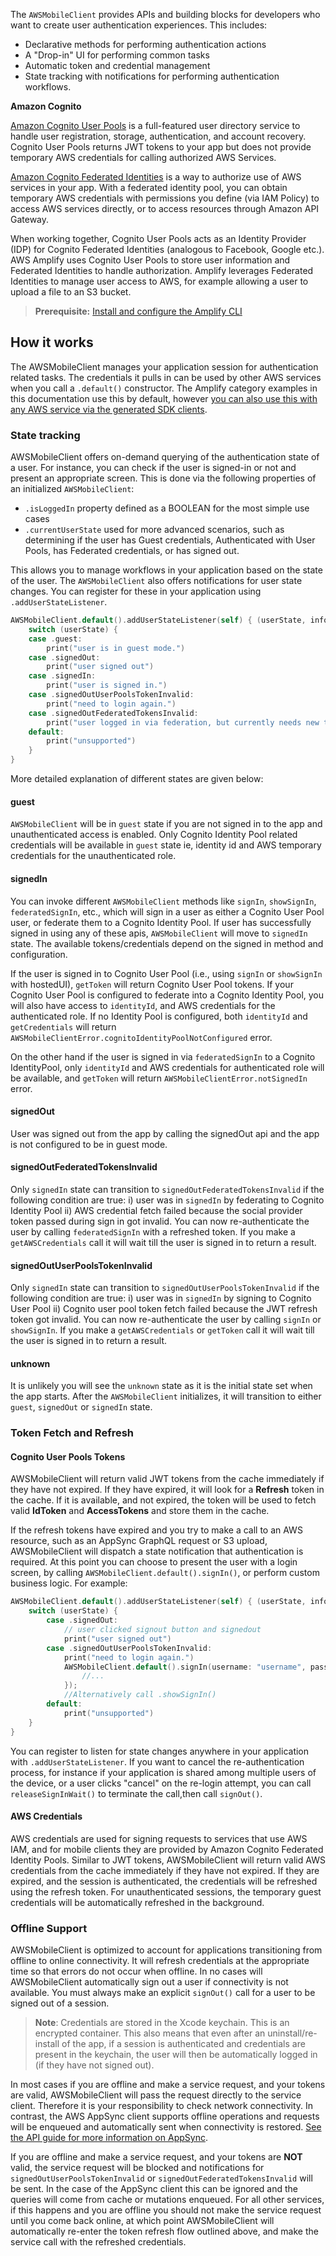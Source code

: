The `AWSMobileClient` provides APIs and building blocks for developers who want to create user authentication experiences. This includes:

- Declarative methods for performing authentication actions
- A "Drop-in" UI for performing common tasks
- Automatic token and credential management
- State tracking with notifications for performing authentication workflows.

**Amazon Cognito**

[Amazon Cognito User Pools](https://docs.aws.amazon.com/cognito/latest/developerguide/cognito-user-identity-pools.html) is a full-featured user directory service to handle user registration, storage, authentication, and account recovery. Cognito User Pools returns JWT tokens to your app but does not provide temporary AWS credentials for calling authorized AWS Services.

[Amazon Cognito Federated Identities](https://docs.aws.amazon.com/cognito/latest/developerguide/cognito-identity.html) is a way to authorize use of AWS services in your app. With a federated identity pool, you can obtain temporary AWS credentials with permissions you define (via IAM Policy) to access AWS services directly, or to access resources through Amazon API Gateway.

When working together, Cognito User Pools acts as an Identity Provider (IDP) for Cognito Federated Identities (analogous to Facebook, Google etc.). AWS Amplify uses Cognito User Pools to store user information and Federated Identities to handle authorization. Amplify leverages Federated Identities to manage user access to AWS, for example allowing a user to upload a file to an S3 bucket.

> **Prerequisite:** [Install and configure the Amplify CLI](/gen1/[platform]/tools/cli/start/set-up-cli/)

## How it works

The AWSMobileClient manages your application session for authentication related tasks. The credentials it pulls in can be used by other AWS services when you call a `.default()` constructor. The Amplify category examples in this documentation use this by default, however [you can also use this with any AWS service via the generated SDK clients](/gen1/[platform]/sdk/configuration/setup-options/#direct-aws-service-access).

### State tracking

AWSMobileClient offers on-demand querying of the authentication state of a user. For instance, you can check if the user is signed-in or not and present an appropriate screen. This is done via the following properties of an initialized `AWSMobileClient`:

- `.isLoggedIn` property defined as a BOOLEAN for the most simple use cases
- `.currentUserState` used for more advanced scenarios, such as determining if the user has Guest credentials, Authenticated with User Pools, has Federated credentials, or has signed out.

This allows you to manage workflows in your application based on the state of the user. The `AWSMobileClient` also offers notifications for user state changes. You can register for these in your application using `.addUserStateListener`.

```swift
AWSMobileClient.default().addUserStateListener(self) { (userState, info) in
    switch (userState) {
    case .guest:
        print("user is in guest mode.")
    case .signedOut:
        print("user signed out")
    case .signedIn:
        print("user is signed in.")
    case .signedOutUserPoolsTokenInvalid:
        print("need to login again.")
    case .signedOutFederatedTokensInvalid:
        print("user logged in via federation, but currently needs new tokens")
    default:
        print("unsupported")
    }
}
```

More detailed explanation of different states are given below:

#### guest

`AWSMobileClient` will be in `guest` state if you are not signed in to the app and unauthenticated access is enabled. Only Cognito Identity Pool related credentials will be available in `guest` state ie, identity id and AWS temporary credentials for the unauthenticated role.

#### signedIn

You can invoke different `AWSMobileClient` methods like `signIn`, `showSignIn`, `federatedSignIn`, etc., which will sign in a user as either a Cognito User Pool user, or federate them to a Cognito Identity Pool. If user has successfully signed in using any of these apis, `AWSMobileClient` will move to `signedIn` state. The available tokens/credentials depend on the signed in method and configuration.

If the user is signed in to Cognito User Pool (i.e., using `signIn` or `showSignIn` with hostedUI), `getToken` will return Cognito User Pool tokens. If your Cognito User Pool is configured to federate into a Cognito Identity Pool, you will also have access to `identityId`, and AWS credentials for the authenticated role. If no Identity Pool is configured, both `identityId` and `getCredentials` will return `AWSMobileClientError.cognitoIdentityPoolNotConfigured` error.

On the other hand if the user is signed in via `federatedSignIn` to a Cognito IdentityPool, only `identityId` and AWS credentials for authenticated role will be available, and `getToken` will return `AWSMobileClientError.notSignedIn` error.

#### signedOut

User was signed out from the app by calling the signedOut api and the app is not configured to be in guest mode.

#### signedOutFederatedTokensInvalid

Only `signedIn` state can transition to `signedOutFederatedTokensInvalid` if the following condition are true: i) user was in `signedIn` by federating to Cognito Identity Pool ii) AWS credential fetch failed because the social provider token passed during sign in got invalid. You can now re-authenticate the user by calling `federatedSignIn` with a refreshed token. If you make a `getAWSCredentials` call it will wait till the user is signed in to return a result.

#### signedOutUserPoolsTokenInvalid

Only `signedIn` state can transition to `signedOutUserPoolsTokenInvalid` if the following condition are true: i) user was in `signedIn` by signing to Cognito User Pool ii) Cognito user pool token fetch failed because the JWT refresh token got invalid. You can now re-authenticate the user by calling `signIn` or `showSignIn`. If you make a `getAWSCredentials` or `getToken` call it will wait till the user is signed in to return a result.

#### unknown

It is unlikely you will see the `unknown` state as it is the initial state set when the app starts. After the `AWSMobileClient` initializes, it will transition to either `guest`, `signedOut` or `signedIn` state.

### Token Fetch and Refresh

#### Cognito User Pools Tokens

AWSMobileClient will return valid JWT tokens from the cache immediately if they have not expired. If they have expired, it will look for a **Refresh** token in the cache. If it is available, and not expired, the token will be used to fetch valid **IdToken** and **AccessTokens** and store them in the cache.

If the refresh tokens have expired and you try to make a call to an AWS resource, such as an AppSync GraphQL request or S3 upload, AWSMobileClient will dispatch a state notification that authentication is required. At this point you can choose to present the user with a login screen, by calling `AWSMobileClient.default().signIn()`, or perform custom business logic. For example:

```swift
AWSMobileClient.default().addUserStateListener(self) { (userState, info) in
    switch (userState) {
        case .signedOut:
            // user clicked signout button and signedout
            print("user signed out")
        case .signedOutUserPoolsTokenInvalid:
            print("need to login again.")
            AWSMobileClient.default().signIn(username: "username", password: "password", completionHandler: { (res, err) in
                //...
            });
            //Alternatively call .showSignIn()
        default:
            print("unsupported")
    }
}
```

You can register to listen for state changes anywhere in your application with `.addUserStateListener`. If you want to cancel the re-authentication process, for instance if your application is shared among multiple users of the device, or a user clicks "cancel" on the re-login attempt, you can call `releaseSignInWait()` to terminate the call,then call `signOut()`.

#### AWS Credentials

AWS credentials are used for signing requests to services that use AWS IAM, and for mobile clients they are provided by Amazon Cognito Federated Identity Pools. Similar to JWT tokens, AWSMobileClient will return valid AWS credentials from the cache immediately if they have not expired. If they are expired, and the session is authenticated, the credentials will be refreshed using the refresh token. For unauthenticated sessions, the temporary guest credentials will be automatically refreshed in the background.

### Offline Support

AWSMobileClient is optimized to account for applications transitioning from offline to online connectivity. It will refresh credentials at the appropriate time so that errors do not occur when offline. In no cases will AWSMobileClient automatically sign out a user if connectivity is not available. You must always make an explicit `signOut()` call for a user to be signed out of a session.

> **Note**: Credentials are stored in the Xcode keychain. This is an encrypted container. This also means that even after an uninstall/re-install of the app, if a session is authenticated and credentials are present in the keychain, the user will then be automatically logged in (if they have not signed out).

In most cases if you are offline and make a service request, and your tokens are valid, AWSMobileClient will pass the request directly to the service client. Therefore it is your responsibility to check network connectivity. In contrast, the AWS AppSync client supports offline operations and requests will be enqueued and automatically sent when connectivity is restored. [See the API guide for more information on AppSync](/gen1/[platform]/sdk/api/graphql/).

If you are offline and make a service request, and your tokens are **NOT** valid, the service request will be blocked and notifications for `signedOutUserPoolsTokenInvalid` or `signedOutFederatedTokensInvalid` will be sent. In the case of the AppSync client this can be ignored and the queries will come from cache or mutations enqueued. For all other services, if this happens and you are offline you should not make the service request until you come back online, at which point AWSMobileClient will automatically re-enter the token refresh flow outlined above, and make the service call with the refreshed credentials.
